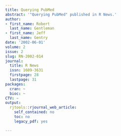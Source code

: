 ```yaml
---
title: Querying PubMed
abstract: '"Querying PubMed" published in R News.'
author:
- first_name: Robert
  last_name: Gentleman
- first_name: Jeff
  last_name: Gentry
date: '2002-06-01'
volume: 2
issue: 2
slug: RN-2002-014
journal:
  title: R News
  issn: 1609-3631
  firstpage: 28
  lastpage: 31
packages:
  cran: ~
  bioc: ~
CTV: ~
output:
  rjtools::rjournal_web_article:
    self_contained: no
    toc: no
    legacy_pdf: yes

---
```


